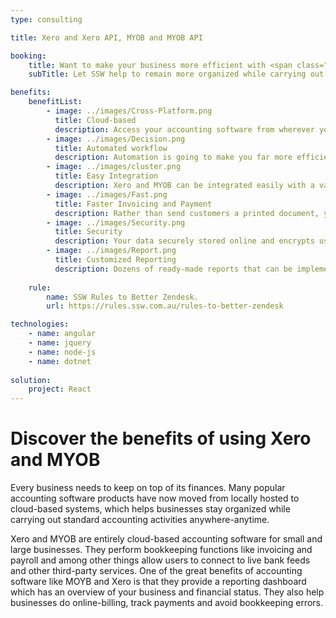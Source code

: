 ```yaml
---
type: consulting

title: Xero and Xero API, MYOB and MYOB API

booking:
    title: Want to make your business more efficient with <span class="red">Accounting Software</span>?
    subTitle: Let SSW help to remain more organized while carrying out standard accounting functions with Xero and MYOB.

benefits:
    benefitList:
        - image: ../images/Cross-Platform.png
          title: Cloud-based
          description: Access your accounting software from wherever you want, whenever you want, without being limited to a single computer. 
        - image: ../images/Decision.png
          title: Automated workflow
          description: Automation is going to make you far more efficient with your accounting, and by automating your workflows, you save yourself a lot of time.
        - image: ../images/cluster.png
          title: Easy Integration
          description: Xero and MYOB can be integrated easily with a variety of other programs and software, such as billing and BI reporting systems that can be integrated easily.
        - image: ../images/Fast.png
          title: Faster Invoicing and Payment
          description: Rather than send customers a printed document, you can send them an online invoice, customers can pay you online through your invoice.
        - image: ../images/Security.png
          title: Security
          description: Your data securely stored online and encrypts using industry standard data encryption. 
        - image: ../images/Report.png
          title: Customized Reporting
          description: Dozens of ready-made reports that can be implemented through dashboard, also have the ability to customize these reports to better suit your needs. 
        
    rule:
        name: SSW Rules to Better Zendesk.
        url: https://rules.ssw.com.au/rules-to-better-zendesk

technologies:
    - name: angular
    - name: jquery
    - name: node-js
    - name: dotnet 
    
solution:
    project: React
---
```


# Discover the benefits of using Xero and MYOB

Every business needs to keep on top of its finances. Many popular accounting software products have now moved from locally hosted to cloud-based systems, which helps businesses stay organized while carrying out standard accounting activities anywhere-anytime.

Xero and MYOB are entirely cloud-based accounting software for small and large businesses. They perform bookkeeping functions like invoicing and payroll and among other things allow users to connect to live bank feeds and other third-party services. One of the great benefits of accounting software like MOYB and Xero is that they  provide a reporting dashboard which has an overview of your business and financial status. They also help businesses do online-billing, track payments and avoid bookkeeping errors.


                